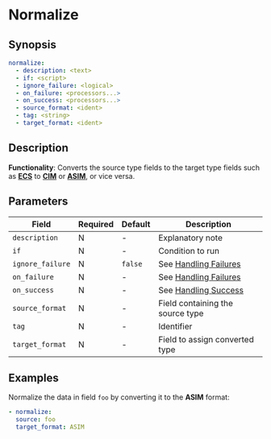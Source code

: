 # Normalize

## Synopsis
```yaml
normalize:
  - description: <text>
  - if: <script>
  - ignore_failure: <logical>
  - on_failure: <processors...>
  - on_success: <processors...>
  - source_format: <ident>
  - tag: <string>
  - target_format: <ident>
```

## Description

**Functionality**: Converts the source type fields to the target type fields such as [**ECS**](/docs/reference/ecs.mdx) to [**CIM**](/docs/reference/cim.mdx) or [**ASIM**](/docs/reference/asim.mdx), or vice versa.

## Parameters

|Field|Required|Default|Description|
|---|---|---|---|
|`description`|N|-|Explanatory note|
|`if`|N|-|Condition to run|
|`ignore_failure`|N|`false`|See [Handling Failures](../handling-failures.mdx)|
|`on_failure`|N|-|See [Handling Failures](../handling-failures.mdx)|
|`on_success`|N|-|See [Handling Success](../handling-success.mdx)|
|`source_format`|N|-|Field containing the source type|
|`tag`|N|-|Identifier|
|`target_format`|N|-|Field to assign converted type|

## Examples

Normalize the data in field `foo` by converting it to the **ASIM** format:

```yaml
- normalize:
  source: foo
  target_format: ASIM
```
